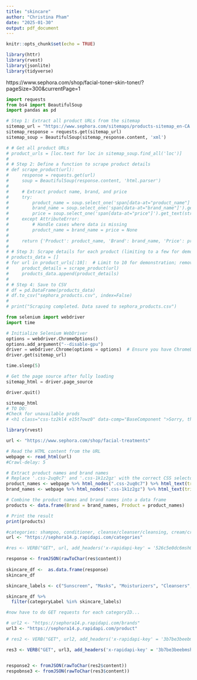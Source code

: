 ```yaml
---
title: "skincare"
author: "Christina Pham"
date: "2025-01-30"
output: pdf_document
---
```


```r
knitr::opts_chunk$set(echo = TRUE)
```

```r
library(httr)
library(rvest)
library(jsonlite)
library(tidyverse)
```
https://www.sephora.com/shop/facial-toner-skin-toner/?pageSize=300&currentPage=1

```python
import requests
from bs4 import BeautifulSoup
import pandas as pd

# Step 1: Extract all product URLs from the sitemap
sitemap_url = "https://www.sephora.com/sitemaps/products-sitemap_en-CA.xml"
sitemap_response = requests.get(sitemap_url)
sitemap_soup = BeautifulSoup(sitemap_response.content, 'xml')

# # Get all product URLs
# product_urls = [loc.text for loc in sitemap_soup.find_all('loc')]
# 
# # Step 2: Define a function to scrape product details
# def scrape_product(url):
#     response = requests.get(url)
#     soup = BeautifulSoup(response.content, 'html.parser')
# 
#     # Extract product name, brand, and price
#     try:
#         product_name = soup.select_one('span[data-at="product_name"]').get_text(strip=True)
#         brand_name = soup.select_one('span[data-at="brand_name"]').get_text(strip=True)
#         price = soup.select_one('span[data-at="price"]').get_text(strip=True)
#     except AttributeError:
#         # Handle cases where data is missing
#         product_name = brand_name = price = None
# 
#     return {'Product': product_name, 'Brand': brand_name, 'Price': price, 'URL': url}
# 
# # Step 3: Scrape details for each product (limiting to a few for demo purposes)
# products_data = []
# for url in product_urls[:10]:  # Limit to 10 for demonstration; remove the limit as needed
#     product_details = scrape_product(url)
#     products_data.append(product_details)
# 
# # Step 4: Save to CSV
# df = pd.DataFrame(products_data)
# df.to_csv("sephora_products.csv", index=False)
# 
# print("Scraping completed. Data saved to sephora_products.csv")
```

```python
from selenium import webdriver
import time

# Initialize Selenium WebDriver
options = webdriver.ChromeOptions()
options.add_argument("--disable-gpu")
driver = webdriver.Chrome(options = options)  # Ensure you have ChromeDriver installed
driver.get(sitemap_url)

time.sleep(5)

# Get the page source after fully loading
sitemap_html = driver.page_source

driver.quit()
```

```python
sitemap_html
# TO DO: 
#Check for unavailable prods 
# <h1 class="css-tz2kl4 e15t7owz0" data-comp="BaseComponent ">Sorry, this product is not available.</h1>

```


```r
library(rvest)

url <- "https://www.sephora.com/shop/facial-treatments"

# Read the HTML content from the URL
webpage <- read_html(url)
#Crawl-delay: 5

# Extract product names and brand names
# Replace '.css-2uq0c7' and '.css-1k1z2gz' with the correct CSS selectors based on the website's HTML
product_names <- webpage %>% html_nodes(".css-2uq0c7") %>% html_text(trim = TRUE)
brand_names <- webpage %>% html_nodes(".css-1k1z2gz") %>% html_text(trim = TRUE)

# Combine the product names and brand names into a data frame
products <- data.frame(Brand = brand_names, Product = product_names)

# Print the result
print(products)

```


```r
#categories: shampoo, conditioner, cleanse/cleanser/cleansing, cream/creme/moisturizer, toner, essence/serum (combined hair and facial serums), mask (combined hair and facial masks) 
url <- "https://sephora14.p.rapidapi.com/categories"

#res <- VERB("GET", url, add_headers('x-rapidapi-key' = '526c5e0dc6msh087f830c8e919e9p1e88d8jsnaf27c82584b0', 'x-rapidapi-host' = 'sephora14.p.rapidapi.com'), content_type("application/octet-stream"))

response <- fromJSON(rawToChar(res$content))
 
skincare_df <-  as.data.frame(response)
skincare_df

skincare_labels <- c("Sunscreen", "Masks", "Moisturizers", "Cleansers", "Eye Care", "Lip Balms & Treatments", "Treatments")
```

```r
skincare_df %>% 
  filter(categoryLabel %in% skincare_labels)

#now have to do GET requests for each categoryID...

```

```r

# url2 <- "https://sephora14.p.rapidapi.com/brands"
url3 <- "https://sephora14.p.rapidapi.com/product"

# res2 <- VERB("GET", url2, add_headers('x-rapidapi-key' = '3b7be3beebmsh28e1ed34b1050dbp1b865bjsn0d534c08ab6e', 'x-rapidapi-host' = 'sephora14.p.rapidapi.com'), content_type("application/octet-stream"))

res3 <- VERB("GET", url3, add_headers('x-rapidapi-key' = '3b7be3beebmsh28e1ed34b1050dbp1b865bjsn0d534c08ab6e', 'x-rapidapi-host' = 'sephora14.p.rapidapi.com'), content_type("application/octet-stream"))


response2 <- fromJSON(rawToChar(res2$content))
respobnse3 <- fromJSON(rawToChar(res3$content))
```

